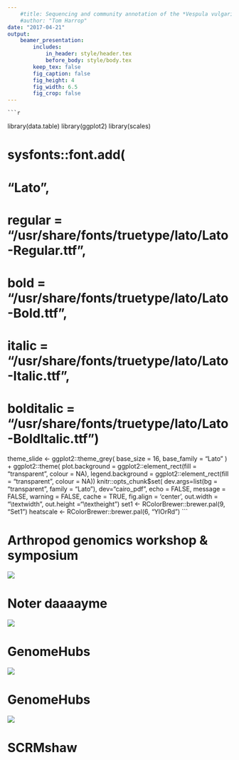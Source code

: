 ```yaml
---
    #title: Sequencing and community annotation of the *Vespula vulgaris* genome
    #author: "Tom Harrop"
date: "2017-04-21"
output: 
    beamer_presentation:
        includes:
            in_header: style/header.tex
            before_body: style/body.tex
        keep_tex: false
        fig_caption: false
        fig_height: 4
        fig_width: 6.5
        fig_crop: false
---
```

    
    ```r
library(data.table)
library(ggplot2)
library(scales)

# sysfonts::font.add(
#     "Lato",
#     regular = "/usr/share/fonts/truetype/lato/Lato-Regular.ttf",
#     bold = "/usr/share/fonts/truetype/lato/Lato-Bold.ttf",
#     italic = "/usr/share/fonts/truetype/lato/Lato-Italic.ttf",
#     bolditalic = "/usr/share/fonts/truetype/lato/Lato-BoldItalic.ttf")

theme_slide <- ggplot2::theme_grey(
    base_size = 16, base_family = "Lato"
) +
    ggplot2::theme(
        plot.background = ggplot2::element_rect(fill = "transparent", colour = NA),
        legend.background = ggplot2::element_rect(fill = "transparent", colour = NA))
knitr::opts_chunk$set(
    dev.args=list(bg = "transparent", family = "Lato"),
    dev="cairo_pdf",
    echo = FALSE,
    message = FALSE,
    warning = FALSE,
    cache = TRUE,
    fig.align = 'center',
    out.width = "\\textwidth",
    out.height  ="\\textheight")
set1 <- RColorBrewer::brewer.pal(9, "Set1")
heatscale <- RColorBrewer::brewer.pal(6, "YlOrRd")
```

# Arthropod genomics workshop & symposium

![](img/AGS.png)

# Noter daaaayme

![](img/Basilica_and_Dome.jpg)

\source{Eccekevin, CC BY-SA 4.0, \textcolor{linkcolour}{https://commons.wikimedia.org/w/index.php?curid=44762497}.}

# GenomeHubs

![](img/ngenomes1.png)

\source{\textcolor{linkcolour}{http://ensembl.ngenomes.org/index.html}}

# GenomeHubs

![](img/GenomeHubs\ schematic\ overview.png)

\source{\textcolor{linkcolour}{https://github.com/genomehubs}}

# SCRMshaw
